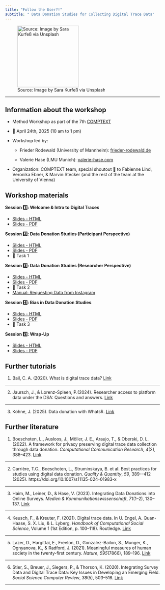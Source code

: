 ```yaml
---
title: "Follow the User?!"
subtitle: " Data Donation Studies for Collecting Digital Trace Data"
---
```


![Source: Image by Sara Kurfeß via Unsplash](images/social-media.jpg){fig-alt="image of smartphone" fig-align="center" width="200"}

<hr>

## Information about the workshop

-   Method Workshop as part of the 7th [COMPTEXT](https://www.comptextconference.org/)

-   📅 April 24th, 2025 (10 am to 1 pm)

-   Workshop led by:

    -   Frieder Rodewald (University of Mannheim): [frieder-rodewald.de](https://frieder-rodewald.de/)

    -   Valerie Hase (LMU Munich): [valerie-hase.com](https://valerie-hase.com/)

-   Organization: COMPTEXT team, special shoutout 🙌 to Fabienne Lind, Veronika Ebner, & Marvin Stecker (and the rest of the team at the University of Vienna)

## Workshop materials

**Session 1️⃣: Welcome & Intro to Digital Traces**

-   [Slides - HTML](docs/01-begrüssung.html)
-   [Slides - PDF](pdf/01-begrüssung.pdf)

**Session 2️⃣: Data Donation Studies (Participant Perspective)**

-   [Slides - HTML](docs/03-einführung-datenspenden.html)
-   [Slides - PDF](pdf/03-einführung-datenspenden.pdf)
-   📢 Task 1

**Session 3️⃣: Data Donation Studies (Researcher Perspective)**

-   [Slides - HTML](docs/04-study-user-perspective.html)
-   [Slides - PDF](pdf/04-study-user-perspective.pdf)
-   📢 Task 2
-   [Manual: Requesting Data from Instagram](pdf/04-anleitung-facebook.pdf)

**Session 4️⃣: Bias in Data Donation Studies**

-   [Slides - HTML](docs/05-study-researcher-perspective.html)
-   [Slides - PDF](pdf/05-study-researcher-perspective.pdf)
-   📢 Task 3

**Session 5️⃣: Wrap-Up**

-   [Slides - HTML](docs/06-wrap-up.html)
-   [Slides - PDF](pdf/06-wrap-up.pdf)

## Further tutorials

(1) Bail, C. A. (2020). What is digital trace data? [Link](https://sicss.io/overview/what-is-digital-trace-data)

<hr>

(2) Jaursch, J., & Lorenz-Spleen, P.(2024). Researcher access to platform data under the DSA: Questions and answers. [Link](https://reclaimingautonomyonline.notion.site/Researcher-access-to-platform-data-under-the-DSA-Questions-and-answers-8f7390f3ae6b4aa7ad53d53158ed257c)

<hr>

(3) Kohne, J. (2025). Data donation with WhatsR. [Link](https://github.com/gesiscss/DataDonationWorkshop2025LMU)

## Further literature

(1) Boeschoten, L., Ausloos, J., Möller, J. E., Araujo, T., & Oberski, D. L. (2022). A framework for privacy preserving digital trace data collection through data donation. *Computational Communication Research*, *4*(2), 388--423. [Link](https://doi.org/10.5117/CCR2022.2.002.BOES)

<hr>

(2) Carrière, T.C., Boeschoten, L., Struminskaya, B. et al. Best practices for studies using digital data donation. *Quality & Quantity*, *59*, 389-–412 (2025). https://doi.org/10.1007/s11135-024-01983-x

<hr>

(3) Haim, M., Leiner, D., & Hase, V. (2023). Integrating Data Donations into Online Surveys. *Medien & Kommunikationswissenschaft*, *71*(1--2), 130--137. [Link](https://doi.org/10.5771/1615-634X-2023-1-2-130)

<hr>

(4) Keusch, F., & Kreuter, F. (2021). Digital trace data. In U. Engel, A. Quan-Haase, S. X. Liu, & L. Lyberg, *Handbook of Computational Social Science*, Volume 1 (1st Edition, p. 100--118). Routledge. [Link](https://doi.org/10.4324/9781003024583-8)

<hr>

(5) Lazer, D., Hargittai, E., Freelon, D., Gonzalez-Bailon, S., Munger, K., Ognyanova, K., & Radford, J. (2021). Meaningful measures of human society in the twenty-first century. *Nature*, *595*(7866), 189--196. [Link](https://doi.org/10.1038/s41586-021-03660-7)

<hr>

(6) Stier, S., Breuer, J., Siegers, P., & Thorson, K. (2020). Integrating Survey Data and Digital Trace Data: Key Issues in Developing an Emerging Field. *Social Science Computer Review*, *38*(5), 503--516. [Link](https://doi.org/10.1177/0894439319843669)

<hr>
